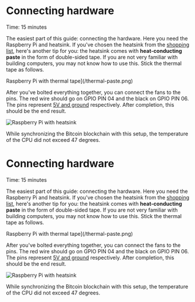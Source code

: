 
# Connecting hardware

<Callout emoji="&#x2139;">
	Time: 15 minutes
</Callout>

The easiest part of this guide: connecting the hardware. Here you need the Raspberry Pi and heatsink. If you've chosen the heatsink from the [shopping list](/introduction/requirements), here's another tip for you: the heatsink comes with **heat-conducting paste** in the form of double-sided tape. If you are not very familiar with building computers, you may not know how to use this. Stick the thermal tape as follows.

Raspberry Pi with thermal tape](/thermal-paste.png)

After you've bolted everything together, you can connect the fans to the pins. The red wire should go on GPIO PIN 04 and the black on GPIO PIN 06. The pins represent [5V and ground](https://www.raspberrypi.org/documentation/usage/gpio) respectively. After completion, this should be the end result.

![Raspberry Pi with heatsink](/connected.png)

While synchronizing the Bitcoin blockchain with this setup, the temperature of the CPU did not exceed 47 degrees.


# Connecting hardware

<Callout emoji="&#x2139;">
	Time: 15 minutes
</Callout>

The easiest part of this guide: connecting the hardware. Here you need the Raspberry Pi and heatsink. If you've chosen the heatsink from the [shopping list](/introduction/requirements), here's another tip for you: the heatsink comes with **heat-conducting paste** in the form of double-sided tape. If you are not very familiar with building computers, you may not know how to use this. Stick the thermal tape as follows.

Raspberry Pi with thermal tape](/thermal-paste.png)

After you've bolted everything together, you can connect the fans to the pins. The red wire should go on GPIO PIN 04 and the black on GPIO PIN 06. The pins represent [5V and ground](https://www.raspberrypi.org/documentation/usage/gpio) respectively. After completion, this should be the end result.

![Raspberry Pi with heatsink](/connected.png)

While synchronizing the Bitcoin blockchain with this setup, the temperature of the CPU did not exceed 47 degrees.